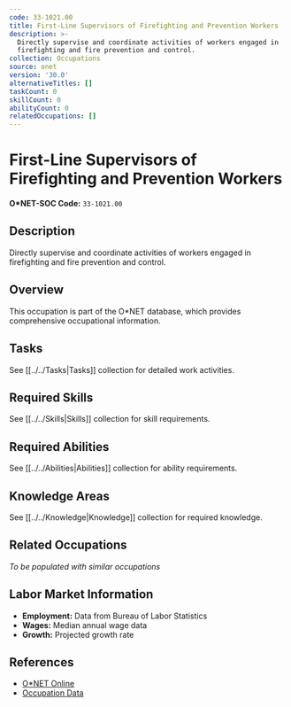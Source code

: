 ```yaml
---
code: 33-1021.00
title: First-Line Supervisors of Firefighting and Prevention Workers
description: >-
  Directly supervise and coordinate activities of workers engaged in
  firefighting and fire prevention and control.
collection: Occupations
source: onet
version: '30.0'
alternativeTitles: []
taskCount: 0
skillCount: 0
abilityCount: 0
relatedOccupations: []
---
```

# First-Line Supervisors of Firefighting and Prevention Workers

**O*NET-SOC Code:** `33-1021.00`

## Description

Directly supervise and coordinate activities of workers engaged in firefighting and fire prevention and control.

## Overview

This occupation is part of the O*NET database, which provides comprehensive occupational information.

## Tasks

See [[../../Tasks|Tasks]] collection for detailed work activities.

## Required Skills

See [[../../Skills|Skills]] collection for skill requirements.

## Required Abilities

See [[../../Abilities|Abilities]] collection for ability requirements.

## Knowledge Areas

See [[../../Knowledge|Knowledge]] collection for required knowledge.

## Related Occupations

*To be populated with similar occupations*

## Labor Market Information

- **Employment:** Data from Bureau of Labor Statistics
- **Wages:** Median annual wage data
- **Growth:** Projected growth rate

## References

- [O*NET Online](https://www.onetonline.org/link/summary/33-1021.00)
- [Occupation Data](https://www.onetcenter.org/)
